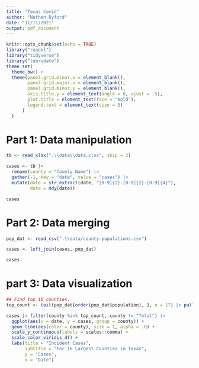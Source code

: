 ```yaml
---
title: "Texas Covid"
author: "Nathen Byford"
date: "11/11/2021"
output: pdf_document
---
```


```r
knitr::opts_chunk$set(echo = TRUE)
library("readxl")
library("tidyverse")
library("lubridate")
theme_set(
  theme_bw() +
  theme(panel.grid.minor.x = element_blank(),
        panel.grid.major.x = element_blank(),
        panel.grid.minor.y = element_blank(),
        axis.title.y = element_text(angle = 0, vjust = .5),
        plot.title = element_text(face = "bold"),
        legend.text = element_text(size = 8)
      )
  )
```

# Part 1: Data manipulation

```r
tb <- read_xlsx(".\\data\\data.xlsx", skip = 2)

cases <- tb |> 
  rename(county = "County Name") |> 
  gather(-1, key = "date", value = "cases") |> 
  mutate(date = str_extract(date, "[0-9]{2}-[0-9]{2}-[0-9]{4}"),
         date = mdy(date))

cases
```

# Part 2: Data merging

```r
pop_dat <- read_csv(".\\data/county-populations.csv")

cases <- left_join(cases, pop_dat)

cases
```

# part 3: Data visualization

```r
## Find top 16 counties.
top_count <- tail(pop_dat[order(pop_dat$population), ], n = 17) |> pull(county)

cases |> filter(county %in% top_count, county != "Total") |> 
  ggplot(aes(x = date, y = cases, group = county)) +
  geom_line(aes(color = county), size = 1, alpha = .6) +
  scale_y_continuous(labels = scales::comma) +
  scale_color_viridis_d() +
  labs(title = "Incident Cases", 
       subtitle = "For 16 Largest Counties in Texas",
       y = "Cases",
       x = "Date")
```

